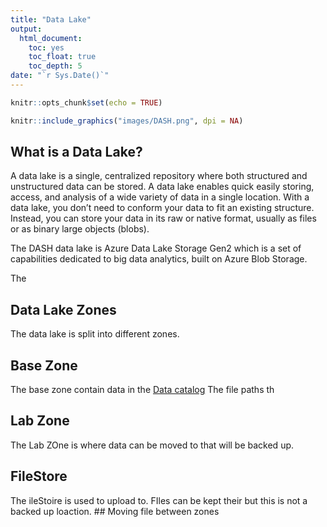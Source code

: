```yaml
---
title: "Data Lake"
output:
  html_document:
    toc: yes
    toc_float: true
    toc_depth: 5
date: "`r Sys.Date()`"
---
```


```r
knitr::opts_chunk$set(echo = TRUE)
```

```r
knitr::include_graphics("images/DASH.png", dpi = NA)
```

## What is a Data Lake?

A data lake is a single, centralized repository where both structured and unstructured data can be stored. A data lake enables quick easily storing, access, and analysis of a wide variety of data in a single location. With a data lake, you don't need to conform your data to fit an existing structure. Instead, you can store your data in its raw or native format, usually as files or as binary large objects (blobs).  
  

The DASH data lake is Azure Data Lake Storage Gen2 which is a set of capabilities dedicated to big data analytics, built on Azure Blob Storage.
  
The 

## Data Lake Zones

The data lake is split into different zones.

## Base Zone

The base zone contain data in the [Data catalog]('https://app.powerbi.com/groups/me/apps/5762de14-3aa8-4a83-92b3-045cc953e30c/reports/c8802134-4f3b-484e-bf14-1ed9f8881450/ReportSection9d47ac6c689722e5e6b8?ctid=770a2450-0227-4c62-90c7-4e38537f1102&experience=power-bi') The file paths th


## Lab Zone

The Lab ZOne is where data can be moved to that will be backed up.

## FileStore

The ileStoire is used to upload to. FIles can be kept their but this is not a backed up loaction.
## Moving file between zones